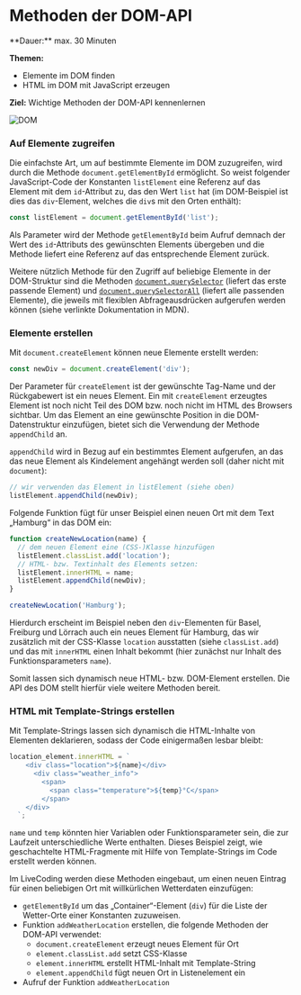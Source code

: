 
# Methoden der DOM-API

<Callout>
  **Dauer:** max. 30 Minuten

  **Themen:**
  - Elemente im DOM finden
  - HTML im DOM mit JavaScript erzeugen

  **Ziel:** Wichtige Methoden der DOM-API kennenlernen
</Callout>

![DOM](/images/web-prog/dom.png)

### Auf Elemente zugreifen

Die einfachste Art, um auf bestimmte Elemente im DOM
zuzugreifen, wird durch die Methode `document.getElementById`
ermöglicht. So weist folgender JavaScript-Code der Konstanten
`listElement` eine Referenz auf das Element mit dem `id`-Attribut
zu, das den Wert `list` hat (im DOM-Beispiel ist dies das `div`-Element,
welches die `div`s mit den Orten enthält):

```javascript
const listElement = document.getElementById('list');
```

Als Parameter wird der Methode `getElementById` beim Aufruf demnach 
der Wert des `id`-Attributs des gewünschten Elements übergeben und
die Methode liefert eine Referenz auf das entsprechende Element zurück.

Weitere nützlich Methode für den Zugriff auf beliebige Elemente
in der DOM-Struktur sind die Methoden [`document.querySelector`](https://developer.mozilla.org/en-US/docs/Web/API/Document/querySelector) (liefert
das erste passende Element) und [`document.querySelectorAll`](https://developer.mozilla.org/en-US/docs/Web/API/Document/querySelectorAll) 
(liefert alle passenden Elemente), die jeweils mit flexiblen 
Abfrageausdrücken aufgerufen werden können (siehe verlinkte Dokumentation 
in MDN).

### Elemente erstellen

Mit `document.createElement` können neue Elemente erstellt werden:

```javascript
const newDiv = document.createElement('div');
```

Der Parameter für `createElement` ist der gewünschte Tag-Name und
der Rückgabewert ist ein neues Element.
Ein mit `createElement` erzeugtes Element ist noch nicht Teil
des DOM bzw. noch nicht im HTML des Browsers sichtbar. Um das Element
an eine gewünschte Position in die DOM-Datenstruktur einzufügen, 
bietet sich die Verwendung der Methode `appendChild` an. 

`appendChild` wird in Bezug auf ein bestimmtes Element aufgerufen, an 
das das neue Element als Kindelement angehängt werden soll (daher nicht mit `document`):

```javascript
// wir verwenden das Element in listElement (siehe oben)
listElement.appendChild(newDiv);
```

Folgende Funktion fügt für unser Beispiel einen neuen Ort mit dem
Text „Hamburg“ in das DOM ein:

```javascript
function createNewLocation(name) {
  // dem neuen Element eine (CSS-)Klasse hinzufügen
  listElement.classList.add('location');
  // HTML- bzw. Textinhalt des Elements setzen:
  listElement.innerHTML = name;
  listElement.appendChild(newDiv);
}

createNewLocation('Hamburg');
```

Hierdurch erscheint im Beispiel neben den `div`-Elementen für 
Basel, Freiburg und Lörrach auch ein neues Element für Hamburg,
das wir zusätzlich mit der CSS-Klasse `location` ausstatten (siehe
`classList.add`) und das mit `innerHTML` einen Inhalt bekommt (hier 
zunächst nur Inhalt des Funktionsparameters `name`).

Somit lassen sich dynamisch neue HTML- bzw. DOM-Element erstellen.
Die API des DOM stellt hierfür viele weitere Methoden bereit.

### HTML mit Template-Strings erstellen

Mit Template-Strings lassen sich dynamisch die HTML-Inhalte von
Elementen deklarieren, sodass der Code einigermaßen lesbar bleibt:

```javascript
location_element.innerHTML = `
    <div class="location">${name}</div>
      <div class="weather_info">
        <span>
          <span class="temperature">${temp}°C</span>
        </span>
    </div>
  `;
```

`name` und `temp` könnten hier Variablen oder Funktionsparameter
sein, die zur Laufzeit unterschiedliche Werte enthalten. Dieses
Beispiel zeigt, wie geschachtelte HTML-Fragmente mit Hilfe von
Template-Strings im Code erstellt werden können. 

<Callout type="warning">
Im LiveCoding werden diese Methoden eingebaut, um einen neuen Eintrag
für einen beliebigen Ort mit willkürlichen Wetterdaten einzufügen:

- `getElementById` um das „Container“-Element (`div`) für die Liste der Wetter-Orte einer Konstanten zuzuweisen.
- Funktion `addWeatherLocation` erstellen, die folgende Methoden der DOM-API verwendet:
  - `document.createElement` erzeugt neues Element für Ort
  - `element.classList.add` setzt CSS-Klasse
  - `element.innerHTML` erstellt HTML-Inhalt mit Template-String
  - `element.appendChild` fügt neuen Ort in Listenelement ein
- Aufruf der Funktion `addWeatherLocation`
</Callout>
